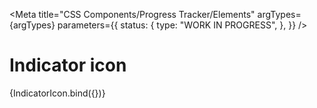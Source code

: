 
<Meta
  title="CSS Components/Progress Tracker/Elements"
  argTypes={argTypes}
  parameters={{
    status: {
      type: "WORK IN PROGRESS",
    },
  }}
/>

# Indicator icon

<Canvas>
  <Story name="Indicator icon" args={defaultArgs}>
    {IndicatorIcon.bind({})}
  </Story>
</Canvas>

<ArgsTable story="Indicator icon" />

